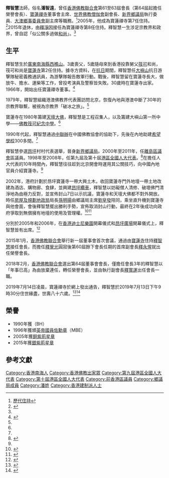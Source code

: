 {{Infobox Buddhist
| 姓名            = 釋智慧
| 圖像            = 
| 圖像大小        = 
| 圖像說明        =  
| 本名            = 潘智遠
| 字              =  
| 號              =  
| 法號            =  
| 出生            = 1933年
| 出生地點        = {{CHN-1928|廣東省}}[[南海縣|南海縣]][[西樵山|西樵山]]
| 圓寂            = {{death date and age|2019|7|13|1933||}}
| 圓寂地點        = {{HKG}}[[新界|新界]][[大嶼山|大嶼山]][[昂平|昂平]][[寶蓮禪寺|寶蓮禪寺]]
| 居住地          = 
| 公民權          = 
| 國籍            = {{CNHK}}
| 政黨            = 
| 著名成就        = 
| 宗派            = [[禪宗|禪宗]]
| 呼號            = 
| 修行法門        = 
| 頭銜            = 
| 教育程度        = 
| 駐錫於          = 
| 師承            = 
| 徒弟與學生      = 
| 著作            = 
| 譯作            = 
| 獎項            = 
| 何者的化身與轉世 = 
| 轉世為          = 
| 傳人            = 
| 簽名            = 
| 備註            = 
}}

{{Infobox_officeholder
|honorific-prefix  = [[法師|The Venerable]]
| name             = 釋智慧[[法師|法師]]
| native_name      = Sik Chi-wai
| honorific-suffix = [[銀紫荊星章|SBS]] [[大英帝國勳章|MBE]]
| office           = [[全國人民代表大會|全國人民代表大會]]代表
| constituency     = [[香港特別行政區全國人民代表大會代表|香港特別行政區代表團]]
| term             = [[第九届全国人民代表大会|第九届全国人民代表大会]]<br />[[第十届全国人民代表大会|第十届全国人民代表大会]]
| term_start       = 1998年3月5日
| term_end         = 2008年3月16日
| office1          = [[離島區議會|離島區議會]]議員
| constituency1    = 委任議員
| term_start1      = 2000年1月1日
| term_end1        = 2011年12月31日
| appointed1       = [[董建華|董建華]]{{to}}[[曾蔭權|曾蔭權]]
}}

'''釋智慧'''法師{{SBS}}{{MBE}}{{BD|1933年||2019年|7月13日|}}，俗名'''潘智遠'''，曾任[[香港佛教聯合會|香港佛教聯合會]]第61至63屆會長（第64屆起擔任榮譽會長）、[[寶蓮禪寺|寶蓮禪寺]]董事會主席、[[世界佛教僧伽會|世界佛教僧伽會]]副會長、[[新界鄉議局|新界鄉議局]]執行委員、[[大澳鄉事委員會|大澳鄉事委員會]]副主席等職務。<ref>[http://www.plm.org.hk/biography-of-abbots.php 歷代住持]{{Wayback|url=http://www.plm.org.hk/biography-of-abbots.php |date=20191230140719 }}</ref>2005年，他成為寶蓮禪寺第7任住持。<ref >{{Cite web | title = 釋智慧再口花花 自言曾投考影星高僧爆風流往事女友12金釵 |work =  蘋果日報 | date =2002-10-26 | url = http://hk.apple.nextmedia.com/news/art/20021026/2909845}}{{Wayback|url=https://hk.news.appledaily.com/local/daily/article/20021026/2909845 |date=20171107171707 }}</ref>2015年退休，由[[釋淨因|釋淨因]]接任為寶蓮禪寺第8任住持。釋智慧一生涉足宗教界和政界，曾自認「似公關多過做[[和尚|和尚]]」。<ref name="公關技巧高超"/>

==生平==
釋智慧生於[[廣東|廣東]][[南海縣|南海縣]][[西樵山|西樵山]]。3歲喪父，5歲隨母來到香港投靠舅父[[筏可|筏可]]和尚，筏可和尚是[[寶蓮寺|寶蓮寺]]第2任住持。據寺方資料，在[[抗日戰爭|抗日]]期間，釋智慧任[[大嶼山|大嶼山]]抗日游擊隊秘密義務通訊員，為游擊隊報告敵軍行動。戰後，釋智慧留在寶蓮寺長大，做放牛、擔水、運柴等工作，曾投考演員及警察皆失敗。30歲時在寶蓮寺出家。1966年，開始出任寶蓮禪寺董事。<ref name="釋智慧老和尚周六晚圓寂">{{Cite news |url=https://www.hk01.com/%E7%A4%BE%E6%9C%83%E6%96%B0%E8%81%9E/351658/%E9%87%8B%E6%99%BA%E6%85%A7%E8%80%81%E5%92%8C%E5%B0%9A%E5%91%A8%E5%85%AD%E6%99%9A%E5%9C%93%E5%AF%82-%E5%AF%B6%E8%93%AE%E7%A6%AA%E5%AF%BA-%E4%BD%9B%E9%96%80%E4%B9%8B%E6%82%B2-%E6%95%99%E7%95%8C%E4%B9%8B%E7%97%9B |title=釋智慧老和尚周六晚圓寂　寶蓮禪寺：佛門之悲　教界之痛 |author=倪清江 |date=2019-07-14 |work=香港01 |accessdate=2019-07-14}}{{Wayback|url=https://www.hk01.com/%E7%A4%BE%E6%9C%83%E6%96%B0%E8%81%9E/351658/%E9%87%8B%E6%99%BA%E6%85%A7%E8%80%81%E5%92%8C%E5%B0%9A%E5%91%A8%E5%85%AD%E6%99%9A%E5%9C%93%E5%AF%82-%E5%AF%B6%E8%93%AE%E7%A6%AA%E5%AF%BA-%E4%BD%9B%E9%96%80%E4%B9%8B%E6%82%B2-%E6%95%99%E7%95%8C%E4%B9%8B%E7%97%9B |date=20190920201035 }}</ref>

1979年，釋智慧組織港澳佛教界代表團訪問北京，恢復內地與港澳中斷了30年的宗教界聯繫，被視為宗教界「破冰之旅」。<ref name="釋智慧老和尚周六晚圓寂"/>

寶蓮寺在1980年籌建[[天壇大佛|天壇大佛]]，釋智慧是工程召集人，以及籌建大嶼山第一所中學——[[佛教筏可紀念中學|佛教筏可紀念中學]]。<ref name="釋智慧老和尚周六晚圓寂"/>

1990年代起，釋智慧通過[[中聯辦|中聯辦]]在中國佛教協會的協助下，先後在內地助建[[希望學校|希望學校]]300多間。<ref name="釋智慧老和尚周六晚圓寂"/>

釋智慧參選[[昂坪|昂坪]]村村代表選舉，晉身[[新界鄉議局|新界鄉議局]]。2000年至2011年，任[[離島區議會|離島區議會]]區議員。1998年至2008年，任第九屆及第十屆[[港區全國人大代表|港區全國人大代表]]。<ref>{{Cite web | title = 資產7億 炒股年賺千萬 釋智慧退休點火頭 寶蓮寺選掌門爆僧鬥 | work =東周刊| date =314期，2009-09-05 | url = http://eastweek.my-magazine.me/index.php?aid=3233 }}</ref>在擔任人大代表的10年時間內，釋智慧往往趁到北京開會時運用其公關技巧，向中國內地官員介紹寶蓮寺。<ref name="釋智慧老和尚周六晚圓寂"/>

2002年，港府計劃於昂坪寶蓮寺一帶大興土木，收回寶蓮寺門外地壇一帶土地改建為酒店、購物廊、食肆，並興建[[昂坪360|昂坪纜車]]，釋智慧以妨礙僧人清修、破壞佛門清淨地為由極力反對，並宣佈封山7日以示抗議，寶蓮寺和天壇大佛都不對外開放。時任[[房屋及規劃地政局|房屋及規劃地政局]]局長[[孫明揚|孫明揚]]由鄉議局主席[[劉皇發|劉皇發]]陪同，乘坐直升機到寶蓮寺與他會面，會後釋智慧擺出勝利手勢，宣佈取消封山行動，最終在2年後成功向政府爭取到無償擁有地壇的使用及管理權。<ref name="公關技巧高超">{{Cite news |url=http://std.stheadline.com/instant/articles/detail/1043749-%E9%A6%99%E6%B8%AF-%E3%80%90%E9%87%8B%E6%99%BA%E6%85%A7%E9%9B%A2%E4%B8%96%E3%80%91%E5%85%AC%E9%97%9C%E6%8A%80%E5%B7%A7%E9%AB%98%E8%B6%85+%E6%9B%BE%E7%82%BA%E5%AF%B6%E8%93%AE%E5%AF%BA%E5%B0%81%E5%B1%B17%E6%97%A5%E6%8A%97%E8%AD%B0%E6%94%BF%E5%BA%9C |title=【釋智慧離世】公關技巧高超 曾為寶蓮寺封山7日抗議政府 |date=2019-07-14 |work=星島日報 |accessdate=2019-07-14}}{{Wayback|url=http://std.stheadline.com/instant/articles/detail/1043749-%E9%A6%99%E6%B8%AF-%E3%80%90%E9%87%8B%E6%99%BA%E6%85%A7%E9%9B%A2%E4%B8%96%E3%80%91%E5%85%AC%E9%97%9C%E6%8A%80%E5%B7%A7%E9%AB%98%E8%B6%85+%E6%9B%BE%E7%82%BA%E5%AF%B6%E8%93%AE%E5%AF%BA%E5%B0%81%E5%B1%B17%E6%97%A5%E6%8A%97%E8%AD%B0%E6%94%BF%E5%BA%9C |date=20190714135950 }}</ref><ref>{{Cite news |url=http://news.tvb.com/local/5d2ab782e603837c41c5fd95/%E4%BD%9B%E8%81%AF%E6%9C%83%E6%A6%AE%E8%AD%BD%E6%9C%83%E9%95%B7%E9%87%8B%E6%99%BA%E6%85%A7%E5%9C%93%E5%AF%82-%E6%9B%BE%E4%BB%BB%E5%A4%A9%E5%A3%87%E5%A4%A7%E4%BD%9B%E5%B7%A5%E7%A8%8B%E5%8F%AC%E9%9B%86%E4%BA%BA |title=佛聯會榮譽會長釋智慧圓寂 曾任天壇大佛工程召集人 |date=2019-07-14 |work=無綫新聞 |accessdate=2019-07-14}}{{Wayback|url=http://news.tvb.com/local/5d2ab782e603837c41c5fd95/%E4%BD%9B%E8%81%AF%E6%9C%83%E6%A6%AE%E8%AD%BD%E6%9C%83%E9%95%B7%E9%87%8B%E6%99%BA%E6%85%A7%E5%9C%93%E5%AF%82-%E6%9B%BE%E4%BB%BB%E5%A4%A9%E5%A3%87%E5%A4%A7%E4%BD%9B%E5%B7%A5%E7%A8%8B%E5%8F%AC%E9%9B%86%E4%BA%BA |date=20190714135951 }}</ref>

分別於2005年和2006年，在[[香港迪士尼樂園|香港迪士尼樂園]]開幕儀式和[[昂坪廣場|昂坪廣場]]開幕儀式上，釋智慧皆有出席。<ref>{{Cite news |url=https://www.info.gov.hk/gia/general/201008/02/P201008020129.htm |title=昂坪廣場正式開幕（附圖∕短片） |date=2010-08-02 |work=香港政府新聞公報 |accessdate=2019-07-14}}{{Wayback|url=https://www.info.gov.hk/gia/general/201008/02/P201008020129.htm |date=20190919115420 }}</ref>

2015年1月，[[香港佛教聯合會|香港佛教聯合會]]舉行新一屆董事會首次會議，通過由[[寶蓮寺|寶蓮寺]]住持[[釋智慧|釋智慧]]接任會長，而擔任[[釋覺光|釋覺光]]圓寂後第60屆餘下會長任期的首席副會長[[釋永惺|釋永惺]]就出任榮譽會長。

2018年2月，[[香港佛教聯合會|香港佛教聯合會]]選出第64屆董事會會長，僅擔任會長3年的釋智慧以「年事已高」為由放棄連任，轉任榮譽會長，並由執行副會長[[釋寬運|釋寬運]]出任會長一職。

2019年7月14日凌晨，寶蓮禪寺於網上發出通告，釋智慧於2019年7月13日下午9時30分住世緣盡，世壽八十六歲。<ref>{{Cite web | title = 香港佛教聯合會榮譽會長 寶蓮禪寺董事會主席智慧老和尚捨報示寂| url = https://www.facebook.com/polin.monastery.page/photos/a.804590952974099/2012259408873908/?type=1&theater |work=寶蓮禪寺Facebook專頁 |date=2019-07-13 |accessdate=2019-07-13}}</ref><ref>{{cite news|url=https://news.mingpao.com/ins/%e6%b8%af%e8%81%9e/article/20190714/s00001/1563066042978/%e9%87%8b%e6%99%ba%e6%85%a7%e5%9c%93%e5%af%82%e4%ba%ab%e5%b9%b486%e6%ad%b2-%e6%9e%97%e9%84%ad%e6%9c%88%e5%a8%a5%e8%ae%9a%e7%86%b1%e5%bf%83%e6%8e%a8%e5%8b%95%e7%a4%be%e6%9c%83%e6%85%88%e5%96%84 |title=釋智慧圓寂享年86歲　林鄭月娥讚熱心推動社會慈善 (12:25) |work=明報新聞網 |date=2019-07-13 |accessdate=2019-07-14}}{{Wayback|url=https://news.mingpao.com/ins/%e6%b8%af%e8%81%9e/article/20190714/s00001/1563066042978/%e9%87%8b%e6%99%ba%e6%85%a7%e5%9c%93%e5%af%82%e4%ba%ab%e5%b9%b486%e6%ad%b2-%e6%9e%97%e9%84%ad%e6%9c%88%e5%a8%a5%e8%ae%9a%e7%86%b1%e5%bf%83%e6%8e%a8%e5%8b%95%e7%a4%be%e6%9c%83%e6%85%88%e5%96%84 |date=20190715150950 }}</ref>

==榮譽==
*1990年獲{{tsl|en|Badge of Honour|榮譽獎章}}（BH）
*1996年獲頒[[英帝國員佐勳章|英帝國員佐勳章]]（MBE）
*2005年獲[[銅紫荊星章|銅紫荊星章]]
*2015年獲[[銀紫荊星章|銀紫荊星章]]

==參考文獻==
{{reflist}}

[[Category:香港南海人|Category:香港南海人]]
[[Category:香港佛教出家眾|Category:香港佛教出家眾]]
[[Category:第九屆港區全國人大代表|Category:第九屆港區全國人大代表]]
[[Category:第十屆港區全國人大代表|Category:第十屆港區全國人大代表]]
[[Category:前香港區議員|Category:前香港區議員]]
[[Category:鄉議局成員|Category:鄉議局成員]]
[[Category:潘姓|Category:潘姓]]
[[Category:香港建制派人士|Category:香港建制派人士]]